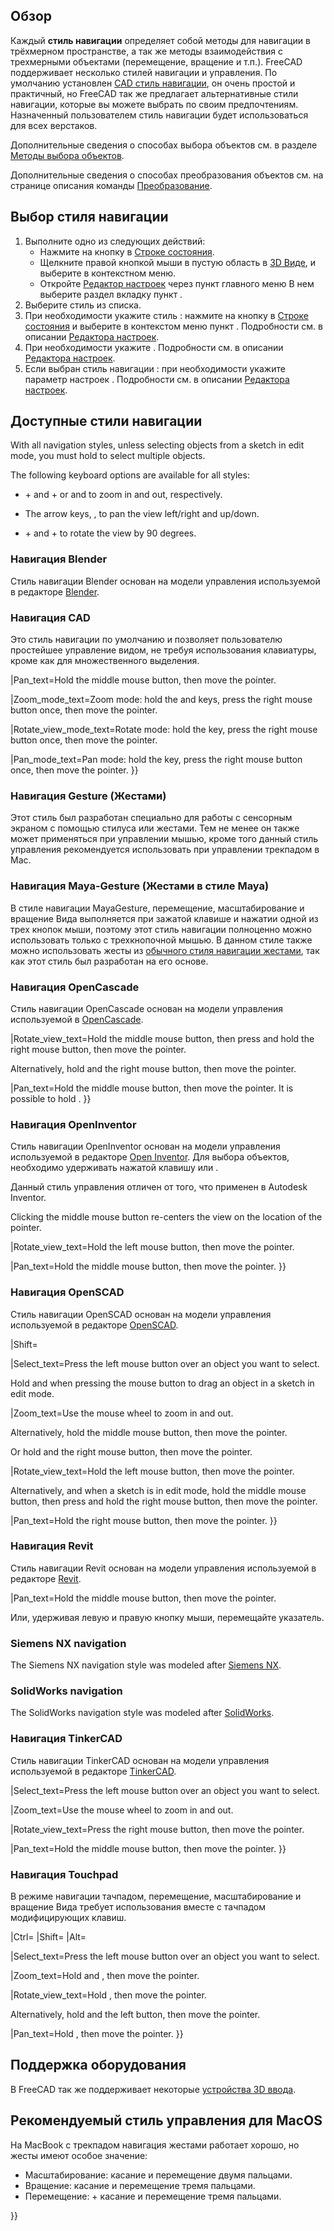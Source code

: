 <languages/>

{{Docnav/ru
|[[Getting started/ru|Начало работы]]
|[[Selection_methods/ru|Методы выделения]]
}}

{{TOCright}}

<span id="Overview"></span>
== Обзор ==

Каждый '''стиль навигации''' определяет собой методы для навигации в трёхмерном пространстве, а так же методы взаимодействия с трехмерными объектами (перемещение, вращение и т.п.). FreeCAD поддерживает несколько стилей навигации и управления. По умолчанию установлен [[#Навигация_CAD|CAD стиль навигации]], он очень простой и практичный, но FreeCAD так же предлагает альтернативные стили навигации, которые вы можете выбрать по своим предпочтениям. Назначенный пользователем стиль навигации будет использоваться для всех верстаков.

Дополнительные сведения о способах выбора объектов см. в разделе [[Selection_methods/ru|Методы выбора объектов]].

Дополнительные сведения о способах преобразования объектов см. на странице описания команды [[Std_TransformManip/ru|Преобразование]].

<span id="Selecting_a_navigation_style"></span>
== Выбор стиля навигации ==

# Выполните одно из следующих действий:
#* Нажмите на кнопку {{Button|[[File:NavigationCAD_dark.svg|16px]]}} в [[Status_bar/ru|Строке состояния]].
#* Щелкните правой кнопкой мыши в пустую область в [[3D_view/ru|3D Виде]], и выберите {{MenuCommand|Стили навигации}} в контекстном меню.
#* Откройте [[Preferences_Editor/ru#Navigation|Редактор настроек]] через пункт главного меню {{MenuCommand|Редактировать → Настройки...}} В нем выберите раздел {{MenuCommand|Отображение →}} вкладку {{MenuCommand|Навигация →}} пункт {{MenuCommand|Трехмерная навигация}}.
# Выберите стиль из списка.
# При необходимости укажите стиль {{MenuCommand|Ващения}}: нажмите на кнопку {{Button|[[File:NavigationCAD_dark.svg|16px]]}} в [[Status_bar/ru|Строке состояния]] и выберите в контекстом меню пункт {{MenuCommand|Настройки → Вращение}}. Подробности см. в описании [[Preferences_Editor/ru#Navigation|Редактора настроек]].
# При необходимости укажите {{MenuCommand|Режим вращения}}. Подробности см. в описании [[Preferences_Editor#Navigation|Редактора настроек]].
# Если выбран стиль навигации {{MenuCommand|CAD}}: при необходимости укажите параметр настроек {{MenuCommand|Включить анимацию}}. Подробности см. в описании [[Preferences_Editor#Navigation|Редактора настроек]].

<span id="Available_navigation_styles"></span>
== Доступные стили навигации ==

With all navigation styles, unless selecting objects from a sketch in edit mode, you must hold {{KEY|Ctrl}} to select multiple objects.

The following keyboard options are available for all styles:

* {{KEY|Ctrl}} + {{ASCII|43}} and {{KEY|Ctrl}} + {{ASCII|22}} or {{KEY|PgUp}} and {{KEY|PgDn}} to zoom in and out, respectively.
* The arrow keys, {{ASCII|17}}{{ASCII|16}}{{ASCII|30}}{{ASCII|31}}, to pan the view left/right and up/down.
* {{KEY|Shift}} + {{ASCII|17}} and {{KEY|Shift}} + {{ASCII|16}} to rotate the view by 90 degrees.

<span id="Blender_navigation"></span>
=== Навигация Blender ===

Стиль навигации Blender основан на модели управления используемой в редакторе [https://www.blender.org Blender].

<div class="mw-translate-fuzzy">
{{Blender Navigation
|Select_name=Выбор
|Pan_name=Перемещение
|Zoom_name=Масштабирование
|Rotate_view_name=Вращение
|Shift={{KEY|Shift}}
|Select_text=Нажмите левую кнопку мыши над объектом, который хотите выбрать. 
|Pan_text=Удерживайте {{KEY|Shift}} и среднюю кнопку мыши для перемещения объекта.
</div>

|Shift={{KEY|Shift}}

|Select_text=Press the left mouse button over an object you want to select.

|Zoom_text=Use the mouse wheel to zoom in and out.

Clicking the middle mouse button re-centers the view on the location of the pointer.

|Rotate_view_text=Hold the middle mouse button, then move the pointer.

|Pan_text=Hold {{KEY|Shift}} and the middle mouse button, then move the pointer.

Alternatively, hold both left and right mouse buttons, and then move the pointer.
}}

<span id="CAD_navigation"></span>
=== Навигация CAD ===

Это стиль навигации по умолчанию и позволяет пользователю простейшее управление видом, не требуя использования клавиатуры, кроме как для множественного выделения.

<div class="mw-translate-fuzzy">
{{CAD Navigation
|Select_name=Выбор
|Pan_name=Перемещение
|Zoom_name=Масштабирование
|Rotate_view_name=Вращение<br>обычное
|Rotate_view_alt_name=Вращение<br>альтернативным методом
|Ctrl={{KEY|Ctrl}}
|Shift={{KEY|Shift}}
|Select_text=Нажмите левую кнопку мыши над объектом, который вы хотите выбрать.
</div>

|Ctrl={{KEY|Ctrl}}
|Shift={{KEY|Shift}}

|Select_text=Press the left mouse button over an object you want to select.

|Zoom_text=Use the mouse wheel to zoom in and out.

Clicking the middle mouse button re-centers the view on the location of the pointer.

|Rotate_view_text=Hold the middle mouse button, then press and hold the left mouse button, then move the pointer.

Если кнопки будут отпущены до того, как вы остановите движение мыши, Вид продолжит вращение, в случае если включен [[Spinning/ru|поворотный просмотр объекта]].

|Rotate_view_alt_text=Hold the middle mouse button, then press and hold the right mouse button, then move the pointer.

При этом методе средняя кнопка мыши может быть отпущена после того как правая кнопка осталась нажатой.

<div class="mw-translate-fuzzy">
Пользователи, использующие мышь правой рукой могут счесть этот метод проще исходного.
}}
</div>

|Pan_text=Hold the middle mouse button, then move the pointer.

|Zoom_mode_text=Zoom mode: hold the {{KEY|Ctrl}} and {{KEY|Shift}} keys, press the right mouse button once, then move the pointer.

|Rotate_view_mode_text=Rotate mode: hold the {{KEY|Shift}} key, press the right mouse button once, then move the pointer.

|Pan_mode_text=Pan mode: hold the {{KEY|Ctrl}} key, press the right mouse button once, then move the pointer.
}}

<span id="Gesture_navigation"></span>
=== Навигация Gesture (Жестами) ===

Этот стиль был разработан специально для работы с сенсорным экраном с помощью стилуса или жестами. Тем не менее он также может применяться при управлении мышью, кроме того данный стиль управления рекомендуется использовать при управлении трекпадом в Mac.

<div class="mw-translate-fuzzy">
{{Gesture Navigation
|Select_name=Выбор
|Pan_name=Перемещение
|Zoom_name=Масштабирование
|Rotate_view_name=Вращение
|Tilt_view_name=Наклонить вид
|Select_text=Нажмите левую кнопку мыши над объектом, который хотите выбрать.
|Select_gesture_text=Коснитесь пальцем экрана для выбора.
|Pan_text=Удерживайте правую кнопку мыши и перемещайте указатель.
|Pan_gesture_text=Коснитесь экрана двумя пальцами и перемещайте их в нужном направлении.
</div>

|Select_text=Press the left mouse button over an object you want to select.

|Zoom_text=Use the mouse wheel to zoom in and out.

<div class="mw-translate-fuzzy">
Чтобы установить точку фокуса камеры для вращения, кликните новую точку средней кнопкой мыши. Взамен, нацельте указатель в новую точку и нажмите кнопку {{KEY|H}} на клавиатуре.
|Rotate_view_gesture_text=Потяните одним пальцем для вращения.
</div>

|Rotate_view_text=Hold the left mouse button, then move the pointer.
In [[Sketcher Workbench|Sketcher]] and other edit modes, this behavior is disabled. Hold {{KEY|Alt}} when pressing the mouse button to enter rotation mode.

|Pan_text=Hold the right mouse button, then move the pointer.

|Tilt_view_text=Hold both left and right mouse buttons, then move the pointer sideways.

|Select_gesture_text=Tap to select.

|Zoom_gesture_text=Drag two fingers (pinch) closer or farther apart.

|Rotate_view_gesture_text=Drag with one finger to rotate.

<div class="mw-translate-fuzzy">
Удерживайте вдобавок {{KEY|Alt}} в режиме [[Sketcher Workbench/ru|Sketcher]].
|Tilt_view_text=Удерживайте левую и правую кнопку мыши и тяните указатель в сторону.
|Tilt_view_gesture_text=Вращайте воображаемую линию между двумя точками касания.
</div>

|Pan_gesture_text=Drag with two fingers.

<div class="mw-translate-fuzzy">
Или, коснитесь экрана одним пальцем, удерживайте его некоторое время, а потом перемещайте в нужном направлении. Это равносильно перемещению с помощью правой кнопки мыши.
|Zoom_text=Используйте колёсико мыши для масштабирования.
|Zoom_gesture_text=Сдвиньте пальцы для масштабирования (т.е. потяните два пальца к/от друг друга).
|Rotate_view_text=Удерживайте левую кнопку мыши и тяните указатель.
В режиме [[Sketcher Workbench/ru|Sketcher]] и некоторых других это действие заблокировано. Удерживайте {{KEY|Alt}} при нажатии кнопки мыши для перехода в режим вращения.
</div>

|Tilt_view_gesture_text=Rotate the imaginary line formed by two touch points.

<div class="mw-translate-fuzzy">
Начиная с версии v0.18 этот метод по умолчанию отключён. Для разрешения {{MenuCommand|Правка → Настройки → Отображение}}, и снимите метку "Отключить жест наклона для сенсорного экрана".
}}
</div>

<span id="Maya-Gesture_navigation"></span>
=== Навигация Maya-Gesture (Жестами в стиле Maya) ===

В стиле навигации MayaGesture, перемещение, масштабирование и вращение Вида выполняется при зажатой клавише {{KEY|ALT}} и нажатии одной из трех кнопок мыши, поэтому этот стиль навигации полноценно можно использовать только с трехкнопочной мышью. В данном стиле также можно использовать жесты из [[Mouse Model#Gesture Navigation/ru|обычного стиля навигации жестами]], так как этот стиль был разработан на его основе.

<div class="mw-translate-fuzzy">
{{MayaGesture Navigation
|Select_name=Выбор
|Pan_name=Перемещение
|Zoom_name=Масштабирование
|Rotate_view_name=Вращение
|Alt={{KEY|Alt}}
|Select_text=Нажмите левую кнопку мыши над объектом который вы хотите выбрать.
|Pan_text=Удерживая клавишу {{KEY|Alt}} и среднюю кнопку мыши, перемещайте указатель.
|Zoom_text=Удерживая клавишу {{KEY|Alt}} и правую кнопку мыши, перемещайте указатель.
</div>

|Alt={{KEY|Alt}}

|Select_text=Press the left mouse button over an object you want to select.

|Zoom_text=Use the mouse wheel to zoom in and out.

Alternatively, hold {{KEY|Alt}} and the right mouse button, then move the pointer.

Clicking the middle mouse button re-centers the view on the location of the pointer. Alternatively, aim the pointer and press {{KEY|H}} on the keyboard.

|Rotate_view_text=Hold {{KEY|Alt}} and the left mouse button, then move the pointer.

|Pan_text=Hold {{KEY|Alt}} and the middle mouse button, then move the pointer.

|Tilt_view_text=Hold {{KEY|Alt}} and both left and right mouse buttons, and then move the pointer sideways.
}}

<span id="OpenCascade_navigation"></span>
=== Навигация OpenCascade ===

Стиль навигации OpenCascade основан на модели управления используемой в  [https://www.opencascade.com/ OpenCascade].

<div class="mw-translate-fuzzy">
{{OpenCascade Navigation
|Select_name=Выбор
|Pan_name=Перемещение
|Zoom_name=Масштабирование
|Rotate_view_name=Вращение
|Ctrl={{KEY|Ctrl}}
|Select_text=Нажмите левую кнопку мыши над объектом, который хотите выбрать. 
|Pan_text=Удерживая среднюю кнопку мыши, перемещайте указатель.
|Zoom_text=Используйте колёсико мыши для приближения и отдаления.
</div>

|Ctrl={{KEY|Ctrl}}

|Select_text=Press the left mouse button over an object you want to select.

|Zoom_text=Use the mouse wheel to zoom in and out.

<div class="mw-translate-fuzzy">
Или, удерживая {{KEY|Ctrl}} и левую кнопку мыши, перемещайте указатель.
|Rotate_view_text=Удерживая {{KEY|Ctrl}} и правую кнопку мыши, перемещайте указатель.
}}
</div>

|Rotate_view_text=Hold the middle mouse button, then press and hold the right mouse button, then move the pointer.

Alternatively, hold {{KEY|Ctrl}} and the right mouse button, then move the pointer.

|Pan_text=Hold the middle mouse button, then move the pointer. It is possible to hold {{KEY|Ctrl}}.
}}

<span id="OpenInventor_navigation"></span>
=== Навигация OpenInventor  ===

Стиль навигации OpenInventor основан на модели управления используемой в  редакторе [http://en.wikipedia.org/wiki/Open_Inventor Open Inventor]. Для выбора объектов, необходимо удерживать нажатой клавишу {{KEY|Shift}} или {{KEY|Ctrl}}.

Данный стиль управления отличен от того, что применен в Autodesk Inventor.

<div class="mw-translate-fuzzy">
{{OpenInventor Navigation
|Select_name=Выбор
|Pan_name=Перемещение
|Zoom_name=Масштабирование
|Rotate_view_name=Вращение
|Shift={{KEY|Shift}}
|Select_text=Удерживая {{KEY|Shift}}, нажмите левую кнопку мыши над объектом, который хотите выбрать.
</div>

|Shift={{KEY|Shift}}

|Select_text=Hold {{KEY|Shift}}, then press the left mouse button over an object you want to select.

<div class="mw-translate-fuzzy">
Вместо этого удерживайте нажатой клавишу {{KEY|Ctrl}}, чтобы выбрать несколько объектов.
|Pan_text=Удерживая среднюю кнопку мыши, перемещайте указатель.
|Zoom_text=Используем колёсико мыши для приближения и отдаления.
</div>

|Zoom_text=Use the mouse wheel to zoom in and out.

<div class="mw-translate-fuzzy">
Или, зажмите и удерживайте среднюю и левую кнопку мыши, затем перемещайте указатель. 
|Rotate_view_text=Удерживая левую кнопку мыши, перемещайте указатель.
}}
</div>

Clicking the middle mouse button re-centers the view on the location of the pointer.

|Rotate_view_text=Hold the left mouse button, then move the pointer.

|Pan_text=Hold the middle mouse button, then move the pointer.
}}

<span id="OpenSCAD_navigation"></span>
=== Навигация OpenSCAD ===

Стиль навигации OpenSCAD основан на модели управления используемой в редакторе [https://openscad.org/ OpenSCAD].

<div class="mw-translate-fuzzy">
{{OpenSCAD_Navigation
|Select_name=Выбор
|Pan_name=Перемещение
|Zoom_name=Масштабирование
|Rotate_view_name=Вращение
|Shift={{KEY|Shift}}
|Select_text=Нажмите левую кнопку мыши над объектом, который хотите выбрать. 
|Pan_text=Удерживайте правую кнопку мыши и перемещайте указатель. 
|Zoom_text=Удерживая среднюю кнопку мыши, перемещайте указатель. 
Или, удерживая {{KEY|Shift}} и правую кнопку мыши, перемещайте указатель. 
|Rotate_view_text=Удерживайте левую кнопку мыши и перемещайте указатель.
}}
</div>

|Shift={{KEY|Shift}}

|Select_text=Press the left mouse button over an object you want to select.

{{VersionMinus|0.21}} Hold {{KEY|Ctrl}} and {{KEY|Shift}} when pressing the mouse button to drag an object in a sketch in edit mode.

|Zoom_text=Use the mouse wheel to zoom in and out.

Alternatively, hold the middle mouse button, then move the pointer.

Or hold {{KEY|Shift}} and the right mouse button, then move the pointer.

|Rotate_view_text=Hold the left mouse button, then move the pointer.

Alternatively, and when a sketch is in edit mode, hold the middle mouse button, then press and hold the right mouse button, then move the pointer.

|Pan_text=Hold the right mouse button, then move the pointer.
}}

<span id="Revit_navigation"></span>
=== Навигация Revit ===

Стиль навигации Revit основан на модели управления используемой в редакторе [https://en.wikipedia.org/wiki/Autodesk_Revit Revit].

<div class="mw-translate-fuzzy">
{{Revit Navigation
|Select_name=Выбор
|Pan_name=Перемещение
|Zoom_name=Масштабирование
|Rotate_view_name=Вращение
|Shift={{KEY|Shift}}
|Select_text=Нажмите левую кнопку мыши над объектом, который хотите выбрать. 
|Pan_text=Удерживая среднюю кнопку мыши, перемещайте указатель.
</div>

|Shift={{KEY|Shift}}

|Select_text=Press the left mouse button over an object you want to select.

<div class="mw-translate-fuzzy">
|Zoom_text=Используйте для приближения и отдаления колёсико мыши.
|Rotate_view_text=Удерживая {{KEY|Shift}} и среднюю кнопку мыши, перемещайте указатель.
</div>

Clicking the middle mouse button re-centers the view on the location of the pointer.

|Rotate_view_text=Hold {{KEY|Shift}} and the middle mouse button, then move the pointer.

<div class="mw-translate-fuzzy">
Или, удерживая среднюю кнопку мыши, нажмите и удерживайте правую кнопку, затем перемещайте указатель.
}}
</div>

|Pan_text=Hold the middle mouse button, then move the pointer.

<div class="mw-translate-fuzzy">
Или, удерживая левую и правую кнопку мыши, перемещайте указатель.
</div>

=== Siemens NX navigation ===

{{Version|1.1}}

The Siemens NX navigation style was modeled after [https://en.wikipedia.org/wiki/Siemens_NX Siemens NX].

{{SiemensNX_Navigation
|Select_name=Select
|Zoom_name=Zoom
|Rotate_view_name=Rotate view
|Pan_name=Pan

|Shift={{KEY|Shift}}

|Select_text=Press the left mouse button over an object you want to select.

|Zoom_text=Use the mouse wheel to zoom in and out.

Alternatively, hold the middle mouse button, then press and hold the left mouse button, then move the pointer.

Clicking the middle mouse button re-centers the view on the location of the pointer.

|Rotate_view_text=Hold the middle mouse button, then move the pointer.

|Pan_text=Hold {{KEY|Shift}} and the middle mouse button, then move the pointer.

Alternatively, hold the middle mouse button, then press and hold the right mouse button, then move the pointer.
}}

=== SolidWorks navigation ===

{{Version|1.1}}

The SolidWorks navigation style was modeled after [https://en.wikipedia.org/wiki/SolidWorks SolidWorks].

{{SolidWorks_Navigation
|Select_name=Select
|Zoom_name=Zoom
|Rotate_view_name=Rotate view
|Pan_name=Pan

|Ctrl={{KEY|Ctrl}}
|Shift={{KEY|Shift}}

|Select_text=Press the left mouse button over an object you want to select.

|Zoom_text=Use the mouse wheel to zoom in and out.

Alternatively, hold {{KEY|Shift}} and the middle mouse button, then move the pointer.

Clicking the middle mouse button re-centers the view on the location of the pointer.

|Rotate_view_text=Hold the middle mouse button, then move the pointer.

|Pan_text=Hold {{KEY|Ctrl}} and the middle mouse button, then move the pointer.
}}

<span id="TinkerCAD_navigation"></span>
=== Навигация TinkerCAD ===

Стиль навигации TinkerCAD основан на модели управления используемой в редакторе [https://en.wikipedia.org/wiki/Tinkercad TinkerCAD].

<div class="mw-translate-fuzzy">
{{TinkerCAD Navigation
|Select_name=Выбор
|Pan_name=Перемещение
|Zoom_name=Масштабирование
|Rotate_view_name=Вращение
|Select_text=Нажмите левую кнопку мыши над объектом, который хотите выбрать. 
|Pan_text=Удерживая среднюю кнопку мыши, перемещайте указатель.
|Zoom_text=Используйте колёсико мыши для приближения и отдаления.
|Rotate_view_text=Удерживая правую кнопку мыши, перемещайте указатель. 
}}
</div>

|Select_text=Press the left mouse button over an object you want to select.

|Zoom_text=Use the mouse wheel to zoom in and out.

|Rotate_view_text=Press the right mouse button, then move the pointer.

|Pan_text=Hold the middle mouse button, then move the pointer.
}}

<span id="Touchpad_navigation"></span>
=== Навигация Touchpad ===

<div class="mw-translate-fuzzy">
В режиме навигации тачпадом, перемещение, масштабирование и вращение Вида требует использования вместе с тачпадом модифицирующих клавиш.
</div>

<div class="mw-translate-fuzzy">
{{Touchpad Navigation
|Select_name=Выбор
|Pan_name=Перемещение
|Zoom_name=Масштабирование
|Rotate_view_name=Вращение
|Ctrl={{KEY|Ctrl}}
|Shift={{KEY|Shift}}
|Alt={{KEY|Alt}}
|PageUp={{KEY|PageUp}}
|PageDown={{KEY|PageDown}}
|Select_text=Нажмите левую кнопку над объектом, который хотите выбрать.
|Pan_text=Удерживайте {{KEY|Shift}} и двигайте объект.
|Zoom_text=Используйте {{KEY|PageUp}} и {{KEY|PageDown}} для приближения или отдаления.
|Zoom_alt_text=Или, зажмите {{KEY|Ctrl}} + {{KEY|Shift}} и нажмите левую кнопку мыши, после чего перемещайте указатель.
|Rotate_view_text=Удерживайте клавишу {{KEY|Alt}} и перемещайте указатель.
|Rotate_view_alt_text=Или, удерживайте клавиши {{KEY|Shift}} стрелку влево, после чего перемещайте указатель.
}}
</div>

|Ctrl={{KEY|Ctrl}}
|Shift={{KEY|Shift}}
|Alt={{KEY|Alt}}

|Select_text=Press the left mouse button over an object you want to select.

|Zoom_text=Hold {{KEY|Ctrl}} and {{KEY|Shift}}, then move the pointer.

|Rotate_view_text=Hold {{KEY|Alt}}, then move the pointer.

Alternatively, hold {{KEY|Shift}} and the left button, then move the pointer.

|Pan_text=Hold {{KEY|Shift}}, then move the pointer.
}}

<span id="Hardware_support"></span>
== Поддержка оборудования ==

В FreeCAD так же поддерживает некоторые [[3D_input_devices/ru|устройства 3D ввода]].

<span id="Recommended_navigation_for_macOS"></span>
== Рекомендуемый стиль управления для MacOS ==

На MacBook с трекпадом навигация жестами работает хорошо, но жесты имеют особое значение:
* Масштабирование: касание и перемещение двумя пальцами.
* Вращение: касание и перемещение тремя пальцами.
* Перемещение: {{KEY|Ctrl}} + касание и перемещение тремя пальцами.


{{Docnav/ru
|[[Getting started/ru|Начало работы]]
|[[Selection_methods/ru|Методы выделения]]
}}

{{Userdocnavi{{#translation:}}}}